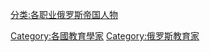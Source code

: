 [[分类:各职业俄罗斯帝国人物|分类:各职业俄罗斯帝国人物]]
[[Category:各國教育學家|Category:各國教育學家]]
[[Category:俄罗斯教育家|Category:俄罗斯教育家]]